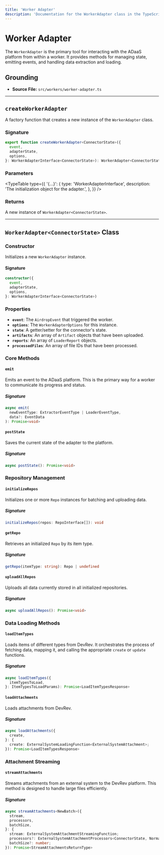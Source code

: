 ```yaml
---
title: 'Worker Adapter'
description: 'Documentation for the WorkerAdapter class in the TypeScript SDK.'
---
```



# Worker Adapter

The `WorkerAdapter` is the primary tool for interacting with the ADaaS platform from within a worker. It provides methods for managing state, emitting events, and handling data extraction and loading.

## Grounding

- **Source File:** `src/workers/worker-adapter.ts`

---

## `createWorkerAdapter`

A factory function that creates a new instance of the `WorkerAdapter` class.

### Signature

```typescript
export function createWorkerAdapter<ConnectorState>({
  event,
  adapterState,
  options,
}: WorkerAdapterInterface<ConnectorState>): WorkerAdapter<ConnectorState>
```

### Parameters

<TypeTable
  type={{
    '{...}': {
      type: 'WorkerAdapterInterface<ConnectorState>',
      description: 'The initialization object for the adapter.',
    },
  }}
/>

### Returns

A new instance of `WorkerAdapter<ConnectorState>`.

---

## `WorkerAdapter<ConnectorState>` Class

### Constructor

Initializes a new `WorkerAdapter` instance.

#### Signature

```typescript
constructor({
  event,
  adapterState,
  options,
}: WorkerAdapterInterface<ConnectorState>)
```

### Properties

- **`event`**: The `AirdropEvent` that triggered the worker.
- **`options`**: The `WorkerAdapterOptions` for this instance.
- **`state`**: A getter/setter for the connector's state.
- **`artifacts`**: An array of `Artifact` objects that have been uploaded.
- **`reports`**: An array of `LoaderReport` objects.
- **`processedFiles`**: An array of file IDs that have been processed.

### Core Methods

#### `emit`

Emits an event to the ADaaS platform. This is the primary way for a worker to communicate its progress and status.

##### Signature

```typescript
async emit(
  newEventType: ExtractorEventType | LoaderEventType,
  data?: EventData
): Promise<void>
```

#### `postState`

Saves the current state of the adapter to the platform.

##### Signature

```typescript
async postState(): Promise<void>
```

### Repository Management

#### `initializeRepos`

Initializes one or more `Repo` instances for batching and uploading data.

##### Signature

```typescript
initializeRepos(repos: RepoInterface[]): void
```

#### `getRepo`

Retrieves an initialized `Repo` by its item type.

##### Signature

```typescript
getRepo(itemType: string): Repo | undefined
```

#### `uploadAllRepos`

Uploads all data currently stored in all initialized repositories.

##### Signature

```typescript
async uploadAllRepos(): Promise<void>
```

### Data Loading Methods

#### `loadItemTypes`

Loads items of different types from DevRev. It orchestrates the process of fetching data, mapping it, and calling the appropriate `create` or `update` functions.

##### Signature

```typescript
async loadItemTypes({
  itemTypesToLoad,
}: ItemTypesToLoadParams): Promise<LoadItemTypesResponse>
```

#### `loadAttachments`

Loads attachments from DevRev.

##### Signature

```typescript
async loadAttachments({
  create,
}: {
  create: ExternalSystemLoadingFunction<ExternalSystemAttachment>;
}): Promise<LoadItemTypesResponse>
```

### Attachment Streaming

#### `streamAttachments`

Streams attachments from an external system to the DevRev platform. This method is designed to handle large files efficiently.

##### Signature

```typescript
async streamAttachments<NewBatch>({
  stream,
  processors,
  batchSize,
}: {
  stream: ExternalSystemAttachmentStreamingFunction;
  processors?: ExternalSystemAttachmentProcessors<ConnectorState, NormalizedAttachment[], NewBatch>;
  batchSize?: number;
}): Promise<StreamAttachmentsReturnType>
```
